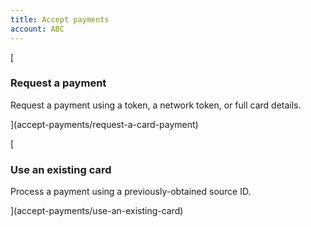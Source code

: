 ```yaml
---
title: Accept payments
account: ABC
---
```


[

### Request a payment

Request a payment using a token, a network token, or full card details.



](accept-payments/request-a-card-payment)

[

### Use an existing card

Process a payment using a previously-obtained source ID.



](accept-payments/use-an-existing-card)

  
